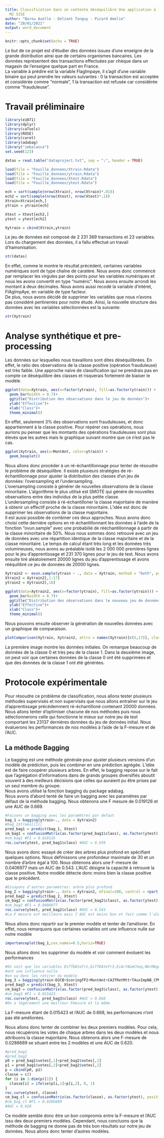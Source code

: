 ---
title: Classification dans un contexte déséquilibré Une application à la fraude bancaire
  M2 SISE
author: "Barou Axelle - Delzant Tanguy - Picard Amelie"
date: "20/01/2021"
output: word_document
---

```{r setup, include=FALSE}
knitr::opts_chunk$set(echo = TRUE)
```

Le but de ce projet est d'étudier des données issues d’une enseigne de la grande distribution ainsi que de certains organismes bancaires. Les données représentent des transactions effectuées par chèque  dans un magasin de l’enseigne quelque part en France.  
La variable à prédire est la variable FlagImpaye, il s’agit d’une variable binaire qui peut prendre les valeurs suivantes : 0 la transaction est acceptée et considérée comme "normale", 1 la
transaction est refusée car considérée comme "frauduleuse".

# Travail préliminaire
```{r include=FALSE}
library(e1071)
library(dplyr)
library(caTools)
library(ROSE)
library(caret)
library(adabag)
library("imbalance")
set.seed(123)
```


```{r include=FALSE}
datas = read.table("dataproject.txt", sep = ";", header = TRUE)
```

```{r include=FALSE}
load(file = "Fouille_donnees/Xtrain.Rdata")
load(file = "Fouille_donnees/ytrain.Rdata")
load(file = "Fouille_donnees/Xtest.Rdata")
load(file = "Fouille_donnees/ytest.Rdata")

ech = sort(sample(nrow(Xtrain), nrow(Xtrain)*.01))
ech2 = sort(sample(nrow(Xtest), nrow(Xtest)*.1))
Xtrain=Xtrain[ech,]
ytrain = ytrain[ech]

Xtest = Xtest[ech2,]
ytest = ytest[ech2]

Xytrain = cbind(Xtrain,ytrain)
```

Le jeu de données est composé de 2 231 369 transactions et 23 variables. Lors du chargement des données, il a fallu effectué un travail d'hamonisation.
```{r echo=FALSE}
str(datas)
```
En effet, comme le montre le résultat précédent, certaines variables numériques sont de type chaîne de caratère. Nous avons donc commencé par remplacer les virgules par des points pour les variables numériques et nous les avons convertit en type "numéric". Nous avons ensuite arrondi les montant à deux décimales. Nous avons aussi recodé la variable d'intéret, FlAgImpAye, en variable de type facteur.  
De plus, nous avons décidé de supprimer les variables que nous n'avons pas considéré pertinentes pour notre étude. Ainsi, la nouvelle structure des données avec les variables sélectionnées est la suivante:
```{r echo=FALSE}
str(Xytrain)
```

# Analyse synthétique et pre-processing
Les données sur lesquelles nous travaillons sont dites déséquilibrées. En effet, le ratio des observations de la classe positive (opération frauduleuse) est très faible. Une approche naïve de classification qui ne prendrais pas en compte ce déséquilibre des classes et risquerais fortement de biaiser le modèle.
```{r echo=FALSE}
ggplot(data=Xytrain, aes(x=factor(ytrain), fill=as.factor(ytrain))) +
  geom_bar(width = 0.7)+ 
  ggtitle("Distribution des observations dans le jeu de données")+
  ylab("Effective")+
  xlab("Class")+
  theme_minimal()
```

En effet, seulement 3% des observations sont frauduleuses, et donc appartiennent à la classe positive. Pour repérer ces opérations, nous aurions pu penser que les montants des opérations frauduleuses sont plus élevés que les autres  mais le graphique suivant montre que ce n'est pas le cas.

```{r echo=FALSE}
ggplot(Xytrain, aes(x=MontAnt, color=ytrain)) + 
  geom_boxplot()
```

Nous allons donc procéder à un ré-échantillonnage pour tenter de résoudre le problème de désèquilibre. 
Il existe plusieurs stratégies de ré-échantillonnage pour ajuster la distribution des classes d'un jeu de données: l'oversampling et l'undersampling.  
L'oversampling consiste à générer de nouvelles observations de la classe minoritaire. L’algorithme le plus utilisé est SMOTE qui génére de nouvelles observations entre des individus de la
plus petite classe.  
L'undersampling consiste à ré-échantilloner la classe majoritaire de manière à obtenir un effectif
proche de la classe minoritaire. L'idée est donc de supprimer les observations de la classe majoritaire.  
Il est aussi possible de combiner ces deux approches. Nous avons donc choisi cette dernière options en ré-échantillonnant les données à l'aide de la fonction "ovun.sample" avec une probabilié de rééchantillonnage à partir de la classe minoritaire de 50%. Nous nous sommes donc retrouvé avec un jeu de données avec une répartition identique de la classe majoritaire et de la classe minoritaire. Le temps de calcul étant très long et les données très volumineuses, nous avons au préalable isolé les 2 000 000 premières lignes pour le jeu d'apprentissage et 231 370 lignes pour le jeu de test. Nous avons ensuite tiré aléatoirement 20000 lignes du jeu d'apprentissage et avons rééquilibré ce jeu de données de 20000 lignes.
```{r echo=FALSE}
Xytrain2 <- ovun.sample(ytrain ~ ., data = Xytrain, method = "both", p=0.5, seed=1)$data
Xtrain2 = Xytrain2[,1:17]
ytrain2 = Xytrain2[,18]

ggplot(data=Xytrain2, aes(x=factor(ytrain), fill=as.factor(ytrain))) +
  geom_bar(width = 0.7)+
  ggtitle("Distribution des observations dans le nouveau jeu de données")+
  ylab("Effective")+
  xlab("Class")+
  theme_minimal()
```

Nous pouvons ensuite observer la génération de nouvelles données avec un graphique de comparaison.
```{r echo=FALSE}
plotComparison(Xytrain, Xytrain2, attrs = names(Xytrain)[c(5,17)], classAttr = "ytrain")
```

La première image montre les données initiales. On remarque beaucoup de données de la classe 0 et très peu de la classe 1. Dans la deuxième image, on peut voir que certaines données de la classe 0 ont été supprimées et que des données de la classe 1 ont été générées.  

# Protocole expérimentale
Pour résoudre ce problème de classification, nous allons tester plusieurs méthodes supervisés et non supervisés que nous allons entraîner sur le jeu d'apprentissage précédemment ré-échantilloné contenant 20000 données. Nous allons tenter d'optimiser chacune de nos méthodes puis nous sélectionnerons celle qui fonctionne le mieux sur notre jeu de test comportant les 23137 dernières données du jeu de données initial. Nous évaluerons les performances de nos modèles à l'aide de la F-mesure et de l'AUC.

## La méthode Bagging
Le bagging est une méthode générale pour ajuster plusieurs versions d'un modèle de prédiction, puis les combiner en une prédiction agrégée. L'idée est de faire coopérer plusieurs arbres. En effet, le bagging repose sur le fait que l'agrégation d'informations dans de grands groupes diversifiés aboutit souvent à des meilleurs décisions que celles qui auraient pu être prises par un seul membre du groupe.  
Nous avons utilisé la fonction bagging du package adabag.  
Nous avons d'abord tenté de faire un bagging avec les paramètres par défaut de la méthode bagging.
Nous obtenons une F mesure de 0.019126 et une AUC de 0.669.
```{r echo=FALSE}
#Faisons un bagging avec les paramètres par defaut
bag_1 = bagging(ytrain~., data = Xytrain2)
#bag_1$trees[[1]]
pred_bag1 = predict(bag_1, Xtest)
cm_bag1 = confusionMatrix(as.factor(pred_bag1$class), as.factor(ytest), positive = "1", mode = "prec_recall")
#cm_bag1 #F1 = 0.019126
roc.curve(ytest, pred_bag1$class) #AUC = 0.659
```

Nous avons donc essayé de créer des arbres plus profond en spécifiant quelques options. Nous définissons une profondeur maximale de 30 et un nombre d'arbre égal à 100. Nous obtenons alors une F-mesure de 0.0406977 mais un AUC de 0.543. L'AUC désigne la capacité à retrouvé la classe positive. Notre modèle détecte donc moins bien la classe positive que le précédent.
```{r echo=FALSE}
#Essayons d'autres parametres: arbre plus profond
bag_2 = bagging(ytrain~., data = Xytrain2, mfinal=100, control = rpart.control(cp=0,maxdepth=30))
pred_bag2 = predict(bag_2, Xtest)
cm_bag2 = confusionMatrix(as.factor(pred_bag2$class), as.factor(ytest), positive = "1", mode = "prec_recall")
#cm_bag2 #F1 = 0.0406977
roc.curve(ytest, pred_bag2$class) #AUC = 0.543
#La F mesure est meilleure mais l'AUC est moins bon et fait comme l'aléatoire
```

Nous allons donc repartir sur le premier modèle et tenter de l'améliorer.
En effet, nous remarquons que certaines variables ont une influence nulle sur notre modèle
```{r echo=FALSE}
importanceplot(bag_1,cex.names=0.5,horiz=TRUE)
```

Nous allons donc les supprimer du modèle et voir comment évoluent les performances
```{r echo=FALSE}
#On voit que les variables DiffDAteTr2,DiffDAteTr3,EcArtNumCheq,NbrMAgAsin3J,VerifiAnceCPT1,VerifiAnceCPT2
#ont une influence nulle
#on va donc les retirer du modele
bag_3 = bagging(ytrain~D2CB+ScoringFP2+MontAnt+CA3TRetMtt+TAuxImpNB_CPM+VerifiAnceCPT3+ScoringFP1+CA3TR+TAuxImpNb_RB+ScoringFP3+DiffDAteTr1, data = Xytrain2)
pred_bag3 = predict(bag_3, Xtest)
cm_bag3 = confusionMatrix(as.factor(pred_bag3$class), as.factor(ytest), positive = "1", mode = "prec_recall")
#cm_bag3 #F1 = 0.015423
roc.curve(ytest, pred_bag3$class) #AUC = 0.668
#On a légérement une meilleur Fmesure et la même
```
La F-mesure étant de 0.015423 et l'AUC de 0.668, les performances n'ont pas été améliorées.  

Nous allons donc tenter de combiner les deux premiers modèles. Pour cela, nous récupérons les votes de chaque arbres dans les deux modèles et nous attribuons la classe majoritaire. Nous obtenons alors une F-mesure de 0.0286689 se situant entre les 2 modèles et une AUC de 0.620.
```{r echo=FALSE}
#pred_bag1
#pred_bag2
p0 = pred_bag1$votes[,1]+pred_bag2$votes[,1]
p1 = pred_bag1$votes[,2]+pred_bag2$votes[,2]
p = cbind(p0, p1)
classe = c()
for (i in 1:dim(p)[1]) {
  classe[i] = ifelse(p[i,1]>p[i,2], 0, 1)
}
roc.curve(ytest, classe)
cm_bag_cl = confusionMatrix(as.factor(classe), as.factor(ytest), positive = "1", mode = "prec_recall")
#cm_bag_cl #F1 = 0.0286689
#AUC = 0.620
```

Ce modèle semble donc être un bon compromis entre la F-mesure et l'AUC issu des deux premiers modèles. Cependant, nous concluons que la méthode de bagging ne donne pas de très bon résultats sur notre jeu de données. Nous allons donc tenter d'autres modèles.

